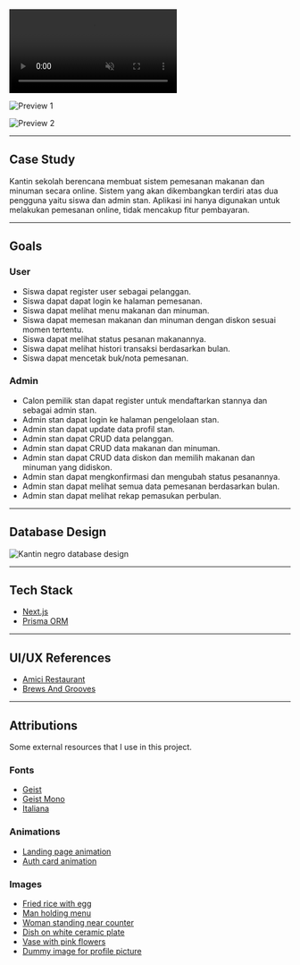 <video loop muted autoPlay className="rounded-lg">
    <source
        src="https://95k1y8fb5v.ufs.sh/f/EyY37ktHRd8rOQzx1Pvd6dQ4m3CwTbicnN7508f2ZvPWeyMR"
        type="video/mp4"
    />
    Your browser does not support the video tag.
</video>

![Preview 1](https://95k1y8fb5v.ufs.sh/f/EyY37ktHRd8rVc4Gu1Hp4QCrMk2G9jKROeZNoYbSmlXtzUFv)

![Preview 2](https://95k1y8fb5v.ufs.sh/f/EyY37ktHRd8rITFYwyGFbo2a8ISXHvwn0msGAEjBTcMgqukC)

---

## Case Study

Kantin sekolah berencana membuat sistem pemesanan makanan dan minuman secara online. Sistem yang akan dikembangkan terdiri atas dua pengguna yaitu siswa dan admin stan. Aplikasi ini hanya digunakan untuk melakukan pemesanan online, tidak mencakup fitur pembayaran.

---

## Goals

### User

- Siswa dapat register user sebagai pelanggan.
- Siswa dapat dapat login ke halaman pemesanan.
- Siswa dapat melihat menu makanan dan minuman.
- Siswa dapat memesan makanan dan minuman dengan diskon sesuai momen tertentu.
- Siswa dapat melihat status pesanan makanannya.
- Siswa dapat melihat histori transaksi berdasarkan bulan.
- Siswa dapat mencetak buk/nota pemesanan.

### Admin

- Calon pemilik stan dapat register untuk mendaftarkan stannya dan sebagai admin stan.
- Admin stan dapat login ke halaman pengelolaan stan.
- Admin stan dapat update data profil stan.
- Admin stan dapat CRUD data pelanggan.
- Admin stan dapat CRUD data makanan dan minuman.
- Admin stan dapat CRUD data diskon dan memilih makanan dan minuman yang didiskon.
- Admin stan dapat mengkonfirmasi dan mengubah status pesanannya.
- Admin stan dapat melihat semua data pemesanan berdasarkan bulan.
- Admin stan dapat melihat rekap pemasukan perbulan.

---

## Database Design

![Kantin negro database design](https://95k1y8fb5v.ufs.sh/f/EyY37ktHRd8rr4YONTX4Ro0mdkjFitgUKl6sXSnAxHMVay3E)

---

## Tech Stack

- [Next.js](https://nextjs.org)
- [Prisma ORM](https://www.prisma.io)

---

## UI/UX References

- [Amici Restaurant](https://amici-restaurant.com)
- [Brews And Grooves](https://www.brewsandgrooves.com)

---

## Attributions

Some external resources that I use in this project.

### Fonts

- [Geist](https://fonts.google.com/specimen/Geist)
- [Geist Mono](https://fonts.google.com/specimen/Geist+Mono)
- [Italiana](https://fonts.google.com/specimen/Italiana)

### Animations

- [Landing page animation](https://blog.olivierlarose.com/tutorials/mouse-image-gallery)
- [Auth card animation](https://theodorusclarence.com/about)

### Images

- [Fried rice with egg](https://unsplash.com/photos/cooked-rice-with-egg-ykThMylLsbY)
- [Man holding menu](https://unsplash.com/photos/man-holding-menu-a5ToDH34m0I)
- [Woman standing near counter](https://unsplash.com/photos/woman-in-black-crew-neck-t-shirt-standing-near-counter-NlcCPeKNmwg)
- [Dish on white ceramic plate](https://unsplash.com/photos/dish-on-white-ceramic-plate-N_Y88TWmGwA)
- [Vase with pink flowers](https://unsplash.com/photos/a-vase-filled-with-pink-flowers-on-top-of-a-table-a0wvviodl-8)
- [Dummy image for profile picture](http://www.listercarterhomes.com/wp-content/uploads/2013/11/dummy-image-square.jpg)

